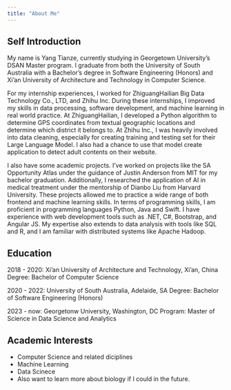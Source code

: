 ```yaml
---
title: "About Me"
---
```


## Self Introduction
My name is Yang Tianze, currently studying in Georgetown University’s DSAN Master program. I graduate from both the University of South Australia with a Bachelor’s degree in Software Engineering (Honors) and Xi’an University of Architecture and Technology in Computer Science. 

For my internship experiences, I worked for ZhiguangHailian Big Data Technology Co., LTD, and Zhihu Inc. During these internships, I improved my skills in data processing, software development, and machine learning in real world practice. At ZhiguangHailian, I developed a Python algorithm to determine GPS coordinates from textual geographic locations and determine which district it belongs to.  At Zhihu Inc., I was heavily involved into data cleaning, especially for creating training and testing set for their Large Language Model. I also had a chance to use that model create application to detect adult contents on their website. 

I also have some academic projects. I’ve worked on projects like the SA Opportunity Atlas under the guidance of Justin Anderson from MIT for my bachelor graduation. Additionally, I researched the application of AI in medical treatment under the mentorship of Dianbo Liu from Harvard University. These projects allowed me to practice a wide range of both frontend and machine learning skills. 
In terms of programming skills, I am proficient in programming languages Python, Java and Swift. I have experience with web development tools such as .NET, C#, Bootstrap, and Angular JS. My expertise also extends to data analysis with tools like SQL and R, and I am familiar with distributed systems like Apache Hadoop.

## Education
2018 - 2020: Xi'an University of Architecture and Technology, Xi'an, China
Degree: Bachelor of Computer Science

2020 - 2022: University of South Australia, Adelaide, SA
Degree: Bachelor of Software Engineering (Honors)

2023 - now: Georgetonw University, Washington, DC
Program: Master of Science in Data Science and Analytics

## Academic Interests

- Computer Science and related diciplines
- Machine Learning
- Data Scinece
- Also want to learn more about biology if I could in the future.
